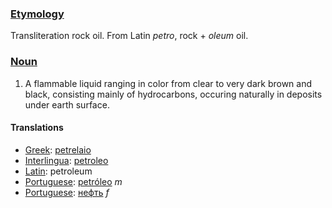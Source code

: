 ===[[Etymology]]===
Transliteration rock oil. From Latin ''petro'', rock + ''oleum'' oil.
===[[Noun]]===
#A flammable liquid ranging in color from clear to very dark brown and black, consisting mainly of hydrocarbons, occuring naturally in deposits under earth surface.
====Translations====
*[[Greek]]: [[petrelaio]]
*[[Interlingua]]: [[petroleo]]
*[[Latin]]: petroleum
*[[Portuguese]]: [[petróleo]] ''m''
*[[Portuguese]]: [[нефть]] ''f''